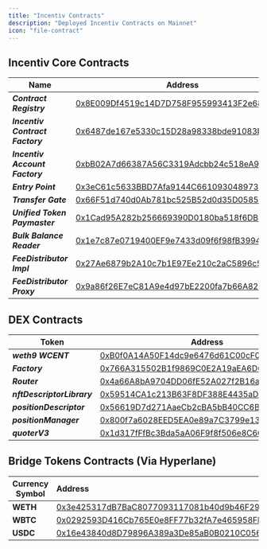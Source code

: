 ```yaml
---
title: "Incentiv Contracts"
description: "Deployed Incentiv Contracts on Mainnet"
icon: "file-contract"
---
```


## Incentiv Core Contracts

| **Name**                        | **Address**                                                                                                                   |
| ------------------------------- | ----------------------------------------------------------------------------------------------------------------------------- |
| **_Contract Registry_**         | [0x8E009Df4519c14D7D758F955993413F2e68CAB3E](https://explorer.incentiv.io/address/0x8E009Df4519c14D7D758F955993413F2e68CAB3E) |
| **_Incentiv Contract Factory_** | [0x6487de167e5330c15D28a98338bde91083D2897e](https://explorer.incentiv.io/address/0x6487de167e5330c15D28a98338bde91083D2897e) |
| **_Incentiv Account Factory_**  | [0xbB02A7d66387A56C3319Adcbb24c518eA95bB83d](https://explorer.incentiv.io/address/0xbB02A7d66387A56C3319Adcbb24c518eA95bB83d) |
| **_Entry Point_**               | [0x3eC61c5633BBD7Afa9144C6610930489736a72d4](https://explorer.incentiv.io/address/0x3eC61c5633BBD7Afa9144C6610930489736a72d4) |
| **_Transfer Gate_**             | [0x66F51d740d0Ab781bc525B52d0d35D0585086Aa1](https://explorer.incentiv.io/address/0x66F51d740d0Ab781bc525B52d0d35D0585086Aa1) |
| **_Unified Token Paymaster_**   | [0x1Cad95A282b256669390D0180ba518f6DBbef040](https://explorer.incentiv.io/address/0x1Cad95A282b256669390D0180ba518f6DBbef040) |
| **_Bulk Balance Reader_**       | [0x1e7c87e0719400EF9e7433d09f6f98fB3994993f](https://explorer.incentiv.io/address/0x1e7c87e0719400EF9e7433d09f6f98fB3994993f) |
| **_FeeDistributor Impl_**       | [0x27Ae6879b2A10c7b1E97Ee210c2aC5896c5Aee4d](https://explorer.incentiv.io/address/0x27Ae6879b2A10c7b1E97Ee210c2aC5896c5Aee4d) |
| **_FeeDistributor Proxy_**      | [0x9a86f26E7eC81A9e4d97bE2200fa7b66A82046B2](https://explorer.incentiv.io/address/0x9a86f26E7eC81A9e4d97bE2200fa7b66A82046B2) |

## DEX Contracts

| Token                      | Address                                                                                                                       |
| -------------------------- | ----------------------------------------------------------------------------------------------------------------------------- |
| **_weth9 WCENT_**          | [<u>0xB0f0A14A50F14dc9e6476d61C00cF0375Dd4EB04</u>](https://explorer.incentiv.io/0xB0f0A14A50F14dc9e6476d61C00cF0375Dd4EB04)  |
| **_Factory_**              | [0x766A315502B1f9869C0E2A19aEA6D6f55b0ad108](https://explorer.incentiv.io/address/0x766A315502B1f9869C0E2A19aEA6D6f55b0ad108) |
| **_Router_**               | [0x4a66A8bA9704DD06fE52A027f2B16a3F5D11B048](https://explorer.incentiv.io/address/0x4a66A8bA9704DD06fE52A027f2B16a3F5D11B048) |
| **_nftDescriptorLibrary_** | [0x59514CA1c213B63F8DF388E4435aD12E92c2C34f](https://explorer.incentiv.io/address/0x59514CA1c213B63F8DF388E4435aD12E92c2C34f) |
| **_positionDescriptor_**   | [0x56619D7d271AaeCb2cBA5bB40CC6B2149544127f](https://explorer.incentiv.io/address/0x56619D7d271AaeCb2cBA5bB40CC6B2149544127f) |
| **_positionManager_**      | [0x800f7a6028EED5EA0e89a7C3799e13B5DE4f1D28](https://explorer.incentiv.io/address/0x800f7a6028EED5EA0e89a7C3799e13B5DE4f1D28) |
| **_quoterV3_**             | [0x1d317fFfBc3Bda5aA06F9f8f506e8C6082dC415A](https://explorer.incentiv.io/address/0x1d317fFfBc3Bda5aA06F9f8f506e8C6082dC415A) |

## Bridge Tokens Contracts (Via Hyperlane)

| Currency Symbol | **Address**                                                                                                                 | YAML                                                                                                                    |
| --------------- | :-------------------------------------------------------------------------------------------------------------------------- | ----------------------------------------------------------------------------------------------------------------------- |
| **WETH**        | [0x3e425317dB7BaC8077093117081b40d9b46F29cb](https://explorer.incentiv.io/token/0x3e425317dB7BaC8077093117081b40d9b46F29cb) | [YAML](https://github.com/hyperlane-xyz/hyperlane-registry/blob/main/deployments/warp_routes/WETH/incentiv-config.yaml) |
| **WBTC**        | [0x0292593D416Cb765E0e8FF77b32fA7e465958FEE](https://explorer.incentiv.io/token/0x0292593D416Cb765E0e8FF77b32fA7e465958FEE) | [YAML](https://github.com/hyperlane-xyz/hyperlane-registry/blob/main/deployments/warp_routes/WBTC/incentiv-config.yaml) |
| **USDC**        | [0x16e43840d8D79896A389a3De85aB0B0210C05685](https://explorer.incentiv.io/token/0x16e43840d8D79896A389a3De85aB0B0210C05685) | [YAML](https://github.com/hyperlane-xyz/hyperlane-registry/blob/main/deployments/warp_routes/USDC/incentiv-config.yaml) |